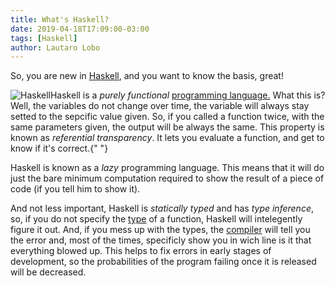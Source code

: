 ```yaml
---
title: What's Haskell?
date: 2019-04-18T17:09:00-03:00
tags: [Haskell]
author: Lautaro Lobo
---
```



So, you are new in [Haskell](http://wikipedia.org/wiki/Haskell_programming_language), and you want to know the basis, great!

<img src="/images/haskell-logo.png" alt="Haskell" title="Haskell logo"></img>Haskell
is a _purely functional_ [programming language.](https://en.wikipedia.org/wiki/Programming_language)
What this is? Well, the variables do not change over time, the variable will always
stay setted to the sepcific value given. So, if you called a function twice, with
the same parameters given, the output will be always the same. This property is known
as _referential transparency_. It lets you evaluate a function, and get to know if
it's correct.{" "}

Haskell is known as a _lazy_ programming language. This means that it will do just the bare minimum computation required to show the result of a piece of code (if you tell him to show it).

And not less important, Haskell is _statically typed_ and has _type inference_, so, if you do not specify the [type](https://en.wikipedia.org/wiki/Data_type) of a function, Haskell will intelegently figure it out. And, if you mess up with the types, the [compiler](https://en.wikipedia.org/wiki/Compiler) will tell you the error and, most of the times, specificly show you in wich line is it that everything blowed up. This helps to fix errors in early stages of development, so the probabilities of the program failing once it is released will be decreased.

<Schema 
  title={frontmatter.title}
  url="https://lautarolobo.xyz/blog/what-s-haskell"
  description="You are new in Haskell and want to know the base of it. Here I'll show what is Haskell, and what is with it that is so cool."
  alternativeTitle="Brief introduction to Haskell"
  genre="Haskell"
  keywords="Haskell,Programming,Computer-Science"
  wordcount="210"
  date={frontmatter.date}
  dateModified="2024-06-25T00:29:00-03:00"
/>

